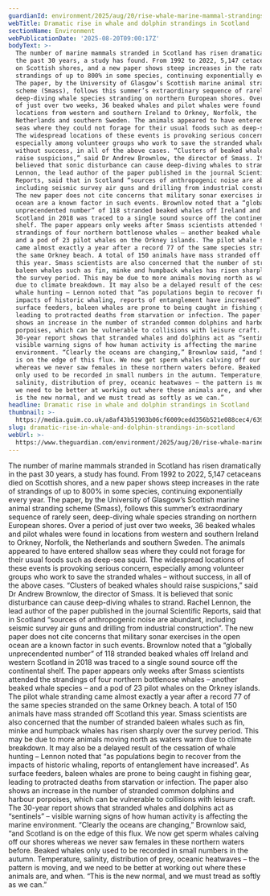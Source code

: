 ```yaml
---
guardianId: environment/2025/aug/20/rise-whale-marine-mammal-strandings-scotland
webTitle: Dramatic rise in whale and dolphin strandings in Scotland
sectionName: Environment
webPublicationDate: '2025-08-20T09:00:17Z'
bodyText: >-
  The number of marine mammals stranded in Scotland has risen dramatically in
  the past 30 years, a study has found. From 1992 to 2022, 5,147 cetaceans died
  on Scottish shores, and a new paper shows steep increases in the rate of
  strandings of up to 800% in some species, continuing exponentially every year.
  The paper, by the University of Glasgow’s Scottish marine animal stranding
  scheme (Smass), follows this summer’s extraordinary sequence of rarely seen,
  deep-diving whale species stranding on northern European shores. Over a period
  of just over two weeks, 36 beaked whales and pilot whales were found in
  locations from western and southern Ireland to Orkney, Norfolk, the
  Netherlands and southern Sweden. The animals appeared to have entered shallow
  seas where they could not forage for their usual foods such as deep-sea squid.
  The widespread locations of these events is provoking serious concern,
  especially among volunteer groups who work to save the stranded whales –
  without success, in all of the above cases. “Clusters of beaked whales should
  raise suspicions,” said Dr Andrew Brownlow, the director of Smass. It is
  believed that sonic disturbance can cause deep-diving whales to strand. Rachel
  Lennon, the lead author of the paper published in the journal Scientific
  Reports, said that in Scotland “sources of anthropogenic noise are abundant,
  including seismic survey air guns and drilling from industrial construction”.
  The new paper does not cite concerns that military sonar exercises in the open
  ocean are a known factor in such events. Brownlow noted that a “globally
  unprecendented number” of 118 stranded beaked whales off Ireland and western
  Scotland in 2018 was traced to a single sound source off the continental
  shelf. The paper appears only weeks after Smass scientists attended the
  strandings of four northern bottlenose whales – another beaked whale species –
  and a pod of 23 pilot whales on the Orkney islands. The pilot whale stranding
  came almost exactly a year after a record 77 of the same species stranded on
  the same Orkney beach. A total of 150 animals have mass stranded off Scotland
  this year. Smass scientists are also concerned that the number of stranded
  baleen whales such as fin, minke and humpback whales has risen sharply over
  the survey period. This may be due to more animals moving north as waters warm
  due to climate breakdown. It may also be a delayed result of the cessation of
  whale hunting – Lennon noted that “as populations begin to recover from the
  impacts of historic whaling, reports of entanglement have increased”. As
  surface feeders, baleen whales are prone to being caught in fishing gear,
  leading to protracted deaths from starvation or infection. The paper also
  shows an increase in the number of stranded common dolphins and harbour
  porpoises, which can be vulnerable to collisions with leisure craft. The
  30-year report shows that stranded whales and dolphins act as “sentinels” –
  visible warning signs of how human activity is affecting the marine
  environment. “Clearly the oceans are changing,” Brownlow said, “and Scotland
  is on the edge of this flux. We now get sperm whales calving off our shores
  whereas we never saw females in these northern waters before. Beaked whales
  only used to be recorded in small numbers in the autumn. Temperature,
  salinity, distribution of prey, oceanic heatwaves – the pattern is moving, and
  we need to be better at working out where these animals are, and when. “This
  is the new normal, and we must tread as softly as we can.”
headline: Dramatic rise in whale and dolphin strandings in Scotland
thumbnail: >-
  https://media.guim.co.uk/a8af43b51903b06cf6009cedd356b521e088cec4/639_0_3848_3078/500.jpg
slug: dramatic-rise-in-whale-and-dolphin-strandings-in-scotland
webUrl: >-
  https://www.theguardian.com/environment/2025/aug/20/rise-whale-marine-mammal-strandings-scotland
---
```

The number of marine mammals stranded in Scotland has risen dramatically in the past 30 years, a study has found. From 1992 to 2022, 5,147 cetaceans died on Scottish shores, and a new paper shows steep increases in the rate of strandings of up to 800% in some species, continuing exponentially every year. The paper, by the University of Glasgow’s Scottish marine animal stranding scheme (Smass), follows this summer’s extraordinary sequence of rarely seen, deep-diving whale species stranding on northern European shores. Over a period of just over two weeks, 36 beaked whales and pilot whales were found in locations from western and southern Ireland to Orkney, Norfolk, the Netherlands and southern Sweden. The animals appeared to have entered shallow seas where they could not forage for their usual foods such as deep-sea squid. The widespread locations of these events is provoking serious concern, especially among volunteer groups who work to save the stranded whales – without success, in all of the above cases. “Clusters of beaked whales should raise suspicions,” said Dr Andrew Brownlow, the director of Smass. It is believed that sonic disturbance can cause deep-diving whales to strand. Rachel Lennon, the lead author of the paper published in the journal Scientific Reports, said that in Scotland “sources of anthropogenic noise are abundant, including seismic survey air guns and drilling from industrial construction”. The new paper does not cite concerns that military sonar exercises in the open ocean are a known factor in such events. Brownlow noted that a “globally unprecendented number” of 118 stranded beaked whales off Ireland and western Scotland in 2018 was traced to a single sound source off the continental shelf. The paper appears only weeks after Smass scientists attended the strandings of four northern bottlenose whales – another beaked whale species – and a pod of 23 pilot whales on the Orkney islands. The pilot whale stranding came almost exactly a year after a record 77 of the same species stranded on the same Orkney beach. A total of 150 animals have mass stranded off Scotland this year. Smass scientists are also concerned that the number of stranded baleen whales such as fin, minke and humpback whales has risen sharply over the survey period. This may be due to more animals moving north as waters warm due to climate breakdown. It may also be a delayed result of the cessation of whale hunting – Lennon noted that “as populations begin to recover from the impacts of historic whaling, reports of entanglement have increased”. As surface feeders, baleen whales are prone to being caught in fishing gear, leading to protracted deaths from starvation or infection. The paper also shows an increase in the number of stranded common dolphins and harbour porpoises, which can be vulnerable to collisions with leisure craft. The 30-year report shows that stranded whales and dolphins act as “sentinels” – visible warning signs of how human activity is affecting the marine environment. “Clearly the oceans are changing,” Brownlow said, “and Scotland is on the edge of this flux. We now get sperm whales calving off our shores whereas we never saw females in these northern waters before. Beaked whales only used to be recorded in small numbers in the autumn. Temperature, salinity, distribution of prey, oceanic heatwaves – the pattern is moving, and we need to be better at working out where these animals are, and when. “This is the new normal, and we must tread as softly as we can.”

